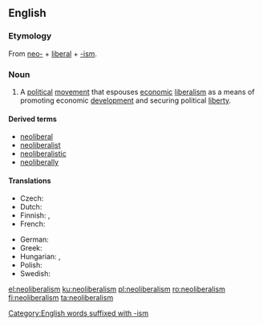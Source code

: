 ==English==
{{wikipedia}}

===Etymology===
From [[neo-]] + [[liberal]] + [[-ism]].

===Noun===
{{en-noun|~}}

# A [[political]] [[movement]] that espouses [[economic]] [[liberalism]] as a means of promoting economic [[development]] and securing political [[liberty]].

====Derived terms====
* [[neoliberal]]
* [[neoliberalist]]
* [[neoliberalistic]]
* [[neoliberally]]

====Translations====
{{trans-top|political movement}}
* Czech: {{t|cs|neoliberalizmus|m}}
* Dutch: {{t+|nl|neoliberalisme|n}}
* Finnish: {{t|fi|neoliberalismi}}, {{t|fi|uusliberalismi}}
* French: {{t+|fr|néolibéralisme|m}}
{{trans-mid}}
* German: {{t+|de|Neoliberalismus|m}}
* Greek: {{t+|el|νεοφιλελευθερισμός|m|tr=neofileleftherismós|sc=Grek}}
* Hungarian: {{t+|hu|neoliberalizmus}}, {{t|hu|újliberalizmus}}
* Polish: {{t|pl|neoliberalizm|m}}
* Swedish: {{t|sv|nyliberalism|n}}
{{trans-bottom}}

[[Category:English words suffixed with -ism]]

[[el:neoliberalism]]
[[ku:neoliberalism]]
[[pl:neoliberalism]]
[[ro:neoliberalism]]
[[fi:neoliberalism]]
[[ta:neoliberalism]]